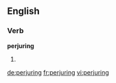==English==

===Verb===
'''perjuring'''

# {{present participle of|perjure}}

[[de:perjuring]]
[[fr:perjuring]]
[[vi:perjuring]]